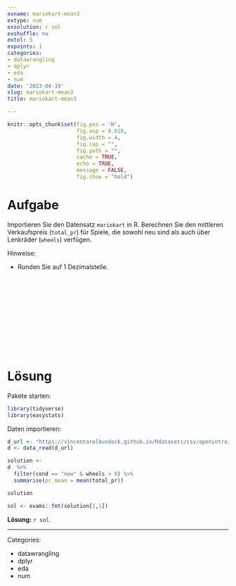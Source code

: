 ```yaml
---
exname: mariokart-mean3
extype: num
exsolution: r sol
exshuffle: no
extol: 5
expoints: 1
categories:
- datawrangling
- dplyr
- eda
- num
date: '2023-04-19'
slug: mariokart-mean3
title: mariokart-mean3

---
```







```r
knitr::opts_chunk$set(fig.pos = 'H',
                      fig.asp = 0.618,
                      fig.width = 4,
                      fig.cap = "", 
                      fig.path = "",
                      cache = TRUE,
                      echo = TRUE,
                      message = FALSE,
                      fig.show = "hold")
```






# Aufgabe

Importieren Sie den Datensatz `mariokart` in R.
Berechnen Sie den mittleren Verkaufspreis (`total_pr`) für Spiele, die sowohl neu sind als auch über Lenkräder (`wheels`) verfügen.

Hinweise:

- Runden Sie auf 1 Dezimalstelle.



</br>
</br>
</br>
</br>
</br>
</br>
</br>
</br>
</br>
</br>

# Lösung

Pakete starten:

```r
library(tidyverse)
library(easystats)
```


Daten importieren:

```r
d_url <- "https://vincentarelbundock.github.io/Rdatasets/csv/openintro/mariokart.csv"
d <- data_read(d_url)
```

```r
solution <-
d  %>% 
  filter(cond == "new" & wheels > 0) %>% 
  summarise(pr_mean = mean(total_pr))

solution
```

```r
sol <- exams::fmt(solution[1,1])
```

**Lösung:** `r sol`. 





---

Categories: 

- datawrangling
- dplyr
- eda
- num

